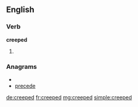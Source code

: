 ==English==

===Verb===
'''creeped'''

# {{past of|[[creep]]}}

===Anagrams===
* {{alphagram|cdeeepr}}
* [[precede#English|precede]]

[[de:creeped]]
[[fr:creeped]]
[[mg:creeped]]
[[simple:creeped]]